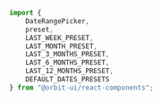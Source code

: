 ```js
import {
    DateRangePicker,
    preset,
    LAST_WEEK_PRESET,
    LAST_MONTH_PRESET,
    LAST_3_MONTHS_PRESET,
    LAST_6_MONTHS_PRESET,
    LAST_12_MONTHS_PRESET,
    DEFAULT_DATES_PRESETS
} from "@orbit-ui/react-components";
```
